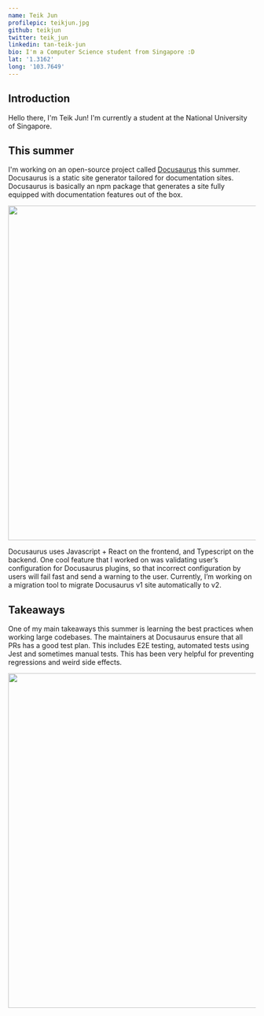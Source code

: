 ```yaml
---
name: Teik Jun
profilepic: teikjun.jpg
github: teikjun
twitter: teik_jun
linkedin: tan-teik-jun
bio: I'm a Computer Science student from Singapore :D
lat: '1.3162'
long: '103.7649'
---
```


## Introduction

Hello there, I'm Teik Jun! I'm currently a student at the National University of Singapore.

## This summer
I'm working on an open-source project called [Docusaurus](https://github.com/facebook/docusaurus) this summer. Docusaurus is a static site generator tailored for documentation sites. Docusaurus is basically an npm package that generates a site fully equipped with documentation features out of the box.

<img src="/user-images/docusaurus-soc.png" width="680" />

Docusaurus uses Javascript + React on the frontend, and Typescript on the backend. One cool feature that I worked on was validating user’s configuration for Docusaurus plugins, so that incorrect configuration by users will fail fast and send a warning to the user. Currently, I’m working on a migration tool to migrate Docusaurus v1 site automatically to v2.

## Takeaways 
One of my main takeaways this summer is learning the best practices when working large codebases. The maintainers at Docusaurus ensure that all PRs has a good test plan. This includes E2E testing, automated tests using Jest and sometimes manual tests. This has been very helpful for preventing regressions and weird side effects. 

<img src="/user-images/bears.gif" width="680" />




